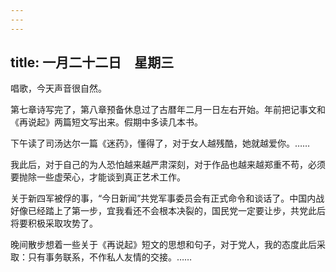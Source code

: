 ```yaml
---
---
---
```

title: 一月二十二日　星期三
---




唱歌，今天声音很自然。

第七章诗写完了，第八章预备休息过了古暦年二月一日左右开始。年前把记事文和《再说起》两篇短文写出来。假期中多读几本书。

下午读了司汤达尔一篇《迷药》，懂得了，对于女人越残酷，她就越爱你。……

我此后，对于自己的为人恐怕越来越严肃深刻，对于作品也越来越郑重不苟，必须要抛除一些虚荣心，才能谈到真正艺术工作。

关于新四军被俘的事，“今日新闻”共党军事委员会有正式命令和谈话了。中国内战好像已经踏上了第一步，宜我看还不会根本决裂的，国民党一定要让步，共党此后将要积极采取攻势了。

晚间散步想着一些关于《再说起》短文的思想和句子，对于党人，我的态度此后采取：只有事务联系，不作私人友情的交接。……